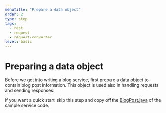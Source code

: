 ```yaml
---
menuTitle: "Prepare a data object"
order: 2
type: step
tags:
  - rest
  - request
  - request-converter
level: basic
---
```


# Preparing a data object

Before we get into writing a blog service, first prepare a data object to contain blog post information. This object is used also in handling requests and sending responses.

If you want a quick start, skip this step and copy off the [BlogPost.java](https://github.com/line/armeria-examples/blob/main/tutorials/rest-api-annotated-service/src/main/java/example/armeria/server/blog/BlogPost.java) of the sample service code.

<TutorialSteps current={2} />
